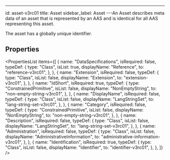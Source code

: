 ---

id: asset-v3rc01
title: Asset
sidebar_label: Asset
---An Asset describes meta data of an asset that is represented by an AAS and is
identical for all AAS representing this asset.

<p>The asset has a globally unique identifier.</p>


## Properties

<PropertiesList
  items={[
    {
      name: "DataSpecifications",
      isRequired: false,
      typeDef: {
        type: "Class",
        isList: true,
        displayName: "Reference",
        to: "reference-v3rc01",
      },
    },
    {
      name: "Extension",
      isRequired: false,
      typeDef: {
        type: "Class",
        isList: false,
        displayName: "Extension",
        to: "extension-v3rc01",
      },
    },
    {
      name: "IdShort",
      isRequired: true,
      typeDef: {
        type: "ConstrainedPrimitive",
        isList: false,
        displayName: "NonEmptyString",
        to: "non-empty-string-v3rc01",
      },
    },
    {
      name: "DisplayName",
      isRequired: false,
      typeDef: {
        type: "Class",
        isList: false,
        displayName: "LangStringSet",
        to: "lang-string-set-v3rc01",
      },
    },
    {
      name: "Category",
      isRequired: false,
      typeDef: {
        type: "ConstrainedPrimitive",
        isList: false,
        displayName: "NonEmptyString",
        to: "non-empty-string-v3rc01",
      },
    },
    {
      name: "Description",
      isRequired: false,
      typeDef: {
        type: "Class",
        isList: false,
        displayName: "LangStringSet",
        to: "lang-string-set-v3rc01",
      },
    },
    {
      name: "Administration",
      isRequired: false,
      typeDef: {
        type: "Class",
        isList: false,
        displayName: "AdministrativeInformation",
        to: "administrative-information-v3rc01",
      },
    },
    {
      name: "Identification",
      isRequired: true,
      typeDef: {
        type: "Class",
        isList: false,
        displayName: "Identifier",
        to: "identifier-v3rc01",
      },
    },
  ]}
/>
